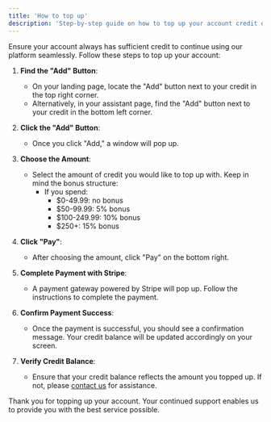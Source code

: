 ```yaml
---
title: 'How to top up'
description: 'Step-by-step guide on how to top up your account credit on our platform'
---
```


Ensure your account always has sufficient credit to continue using our platform seamlessly. Follow these steps to top up your account:

1. **Find the "Add" Button**:
   - On your landing page, locate the "Add" button next to your credit in the top right corner.
   - Alternatively, in your assistant page, find the "Add" button next to your credit in the bottom left corner.

2. **Click the "Add" Button**:
   - Once you click "Add," a window will pop up.

3. **Choose the Amount**:
   - Select the amount of credit you would like to top up with. Keep in mind the bonus structure:
     - If you spend:
       - $0-49.99: no bonus
       - $50-99.99: 5% bonus
       - $100-249.99: 10% bonus
       - $250+: 15% bonus

4. **Click "Pay"**:
   - After choosing the amount, click "Pay" on the bottom right.

5. **Complete Payment with Stripe**:
   - A payment gateway powered by Stripe will pop up. Follow the instructions to complete the payment.

6. **Confirm Payment Success**:
   - Once the payment is successful, you should see a confirmation message. Your credit balance will be updated accordingly on your screen.

7. **Verify Credit Balance**:
   - Ensure that your credit balance reflects the amount you topped up. If not, please [contact us](/troubleshoot/report) for assistance.

Thank you for topping up your account. Your continued support enables us to provide you with the best service possible.
